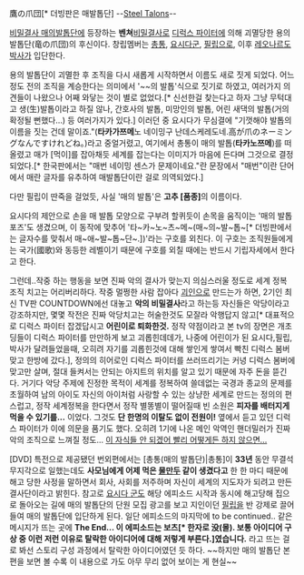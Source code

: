 鷹の爪団[* 더빙판은 매발톱단] --[[스틸 탤론|Steel Talons]]--

[[비밀결사 매의발톱단]]에 등장하는 '''벤쳐'''[[비밀결사]]로 [[디럭스 파이터]]에 의해 괴멸당한 용의 발톱단(竜の爪団)의 후신이다. 창립멤버는 [[총통]], [[요시다군]], [[필립]]으로, 이후 [[레오나르도 박사]]가 입단한다.

용의 발톱단이 괴멸한 후 조직을 다시 새롭게 시작하면서 이름도 새로 짓게 되었다. 어느정도 전의 조직을 계승한다는 의미에서 '~~의 발톱'식으로 짓기로 하였고, 여러가지 의견들이 나왔으나 어째 와닿는 것이 별로 없었다.[* 신선한걸 찾는다고 하자 그냥 무턱대고 생(生)발톱이라고 하질 않나, 간호사의 발톱, 미망인의 발톱, 어린 새댁의 발톱(거의 확정될 뻔했다...) 등 여러가지가 있다.] 이러던 중 요시다가 무심결에 "기껏해야 발톱의 이름을 짓는 건데 말이죠."('''타카가쯔메'''노 네이밍구 난데스케레도네.高が爪のネーミングなんですけれどね。)라고 중얼거렸고, 여기에서 총통이 매의 발톱('''타카노쯔메''')를 떠올렸고 매가 [먹이]를 잡아채듯 세계를 잡는다는 이미지가 마음에 든다며 그것으로 결정되었다.[* 한국판에서는 "매번 네이밍 센스가 문제이네요."란 문장에서 "매번"이란 단어에서 매란 글자를 유추하여 매발톱단이란 걸로 의역되었다.]

다만 필립이 딴죽을 걸었듯, 사실 '매의 발톱'은 '''고추 [품종]'''의 이름이다.

요시다의 제안으로 손을 매 발톱 모양으로 구부려 할퀴듯이 손목을 움직이는 '매의 발톱 포즈'도 생겼으며, 이 동작에 맞추어 '타~카~노~츠~메~(매~의~발~톱~[* 더빙판에서는 글자수를 맞춰서 매~애~발~톱~단~.])'라는 구호를 외친다. 이 구호는 조직원들에게는 국가(國歌)와 동등한 레벨이기 때문에 구호를 외칠 때에는 반드시 기립자세에서 한다고 한다.

그런데..작중 하는 행동을 보면 진짜 악의 결사가 맞는지 의심스러울 정도로 세계 정복 조직 치고는 어리버리하다. 작중 멀쩡한 사람 잡아다 [[괴인]]으로 만드는가 하면, 2기인 최신 TV판 COUNTDOWN에선 대놓고 '''악의 비밀결사'''라고 하는등 자신들은 악당이라고 강조하지만, 몇몇 작전은 진짜 악당치고는 허술한것도 모잘라 악행답지 않고[* 대표적으로 디럭스 파이터 잡겠답시고 '''어린이로 퇴화한것.''' 정작 약점이라고 본 tv의 장면은 개초딩들이 디럭스 파이터를 만만하게 보고 괴롭힌데데가, 나중에 어린이가 된 요시다,필립,박사가 달려들었을때, 오히려 자기를 괴롭힌것에 대해 쌓인게 쌓여서 빡친 디럭스 봄버 맞고 한방에 갔다.], 정의의 히어로인 디럭스 파이터를 쓰러뜨리기는 커녕 디럭스 봄버에 맞고만 살며, 절대 들켜서는 안되는 아지트의 위치를 알고 있기 때문에 자주 돈을 뜯긴다. 거기다 악당 주제에 진정한 목적이 세계를 정복하여 쓸데없는 국경과 종교의 문제를 초월하여 남의 아이도 자신의 아이처럼 사랑할 수 있는 상냥한 세계로 만드는 정의의 편스럽고, 정작 세계정복을 한다면서 정작 별똥별이 떨어질때 빈 소원은 '''피자를 배터지게 먹을 수 있기를...''' 이었다. 그것도 '''단 한명의 이탈도 없이 전원이!''' 옆에서 듣고 있던 디럭스 파이터가 이에 의문을 품기도 했다. 오히려 1기에 나온 메인 악역인 핸더밀러가 진짜 악의 조직으로 느껴질 정도... [[이 자식 안 되겠어 빨리 어떻게든 하지 않으면|이 자식들 안 되겠어 빨리 어떻게든 하지 않으면...]]

[DVD] 특전으로 제공됐던 번외편에서는 [총통(매의 발톱단)|총통]이 '''33년''' 동안 무결석 무지각으로 일했는데도 '''사모님에게 어제 먹은 [[물만두]] 같이 생겼다고''' 한 한 마디 때문에 해고 당한 사정을 말하면서 회사, 사회를 저주하며 자신이 세계의 지도자가 되려고 만든 결사단이라고 밝힌다. 참고로 [[요시다 군]]도 해당 에피소드 시작과 동시에 해고당해 집으로 돌아오는 길에 매의 발톱단의 단원 모집 광고를 보고 지인이던 [[필립#s-2.2.1|필립]]을 반 강제로 끌어들여 매의 발톱단에 입단하게 된다. 일단 에피소드의 마지막에 to be continued.. 같은 메시지가 뜨는 곳에 '''The End... 이 에피소드는 보츠[* 한자로 没(몰). 보통 아이디어 구상 중 이런 저런 이유로 탈락한 아이디어에 대해 저렇게 부른다.]였습니다.''' 라고 뜨는 걸로 봐선 스토리 구성 과정에서 탈락한 아이디어였던 듯 하다. ~~하지만 매의 발톱단 본편을 보면 볼 수록 이 내용으로 가도 아무 무리 없어 보이는 게 현실~~
